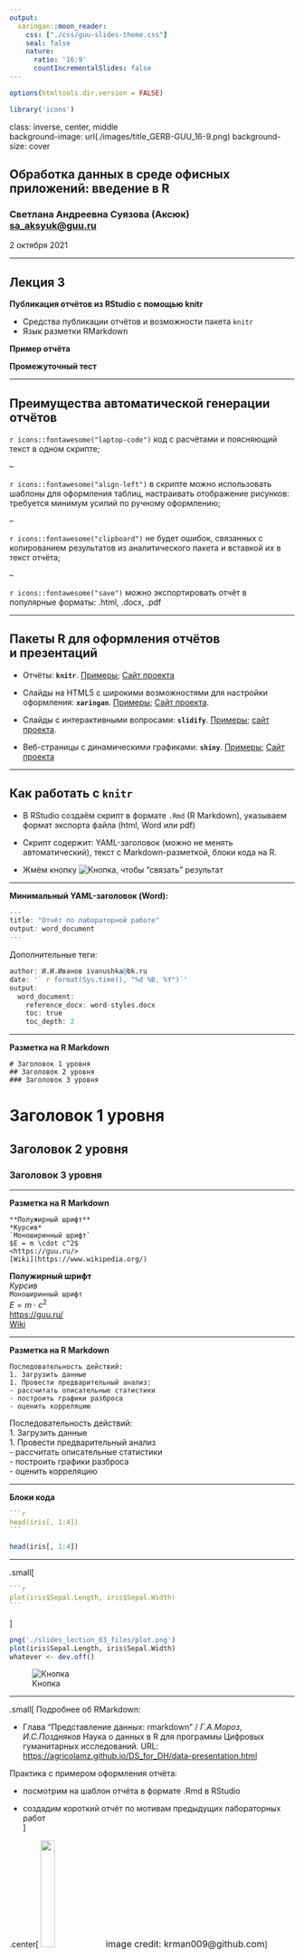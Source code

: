 ```yaml
---
output:
  xaringan::moon_reader:
    css: ["./css/guu-slides-theme.css"]
    seal: false
    nature:
      ratio: '16:9'
      countIncrementalSlides: false
---
```


```r
options(htmltools.dir.version = FALSE)

library('icons')

```

class: inverse, center, middle  
background-image: url(./images/title_GERB-GUU_16-9.png)
background-size: cover

## Обработка данных в среде офисных приложений: введение в R  

### Светлана Андреевна Суязова (Аксюк) </br> [sa_aksyuk@guu.ru](mailto:sa_aksyuk@guu.ru)  

2 октября 2021

---

## Лекция 3

**Публикация отчётов из RStudio с помощью knitr**  

- Средства публикации отчётов и возможности пакета `knitr`   
- Язык разметки RMarkdown  

**Пример отчёта**  

**Промежуточный тест**

---

## Преимущества автоматической генерации отчётов   

`r icons::fontawesome("laptop-code")` код с расчётами и поясняющий текст в одном скрипте;  

--

`r icons::fontawesome("align-left")` в скрипте можно использовать шаблоны для оформления таблиц, настраивать отображение рисунков: требуется минимум усилий по ручному оформлению;    

--

`r icons::fontawesome("clipboard")` не будет ошибок, связанных с копированием результатов из аналитического пакета и вставкой их в текст отчёта;   

--

`r icons::fontawesome("save")` можно экспортировать отчёт в популярные форматы: .html, .docx, .pdf   

---

## Пакеты R для оформления отчётов и презентаций  

- Отчёты: **`knitr`**. [Примеры](https://yihui.org/knitr/demo/minimal/); [Сайт проекта](https://github.com/yihui/knitr)   

- Слайды на HTML5 с широкими возможностями для настройки оформления: **`xaringan`**. [Примеры](https://slides.yihui.org/xaringan); [Сайт проекта](https://github.com/yihui/xaringan).   

- Слайды с интерактивными вопросами: **`slidify`**. [Примеры](https://rpubs.com/miguelpatricio/slidify); [сайт проекта](https://github.com/ramnathv/slidify).   

- Веб-страницы с динамическими графиками: **`shiny`**. [Примеры](https://shiny.rstudio.com/gallery/); [Сайт проекта](https://shiny.rstudio.com/)   

---

## Как работать с `knitr`  

- В RStudio создаём скрипт в формате `.Rmd` (R Markdown), указываем формат экспорта файла (html, Word или pdf)   

- Скрипт содержит: YAML-заголовок (можно не менять автоматический), текст с Markdown-разметкой, блоки кода на R.   

- Жмём кнопку ![Кнопка](./slides_lection_03_files/Knit_button.png), чтобы "связать" результат   

---

**Минимальный YAML-заголовок (Word):**  

````r
---  
title: "Отчёт по лабораторной работе"
output: word_document
---
````
Дополнительные теги:  

````r
author: И.И.Иванов ivanushka@bk.ru
date: '` r format(Sys.time(), "%d %B, %Y")`'
output:
  word_document:
    reference_docx: word-styles.docx
    toc: true
    toc_depth: 2
````

---

**Разметка на R Markdown**

````
# Заголовок 1 уровня 
## Заголовок 2 уровня
### Заголовок 3 уровня
````

# Заголовок 1 уровня 
## Заголовок 2 уровня
### Заголовок 3 уровня

---

**Разметка на R Markdown**

````
**Полужирный шрифт**
*Курсив*
`Моноширинный шрифт`
$E = m \cdot c^2$  
<https://guu.ru/>  
[Wiki](https://www.wikipedia.org/)
````

**Полужирный шрифт**   
*Курсив*   
`Моноширинный шрифт`  
$E = m \cdot c^2$   
<https://guu.ru/>   
[Wiki](https://www.wikipedia.org/)  

---

**Разметка на R Markdown**

````
Последовательность действий:  
1. Загрузить данные  
1. Провести предварительный анализ:  
- рассчитать описательные статистики
- построить графики разброса
- оценить корреляцию  
````

Последовательность действий:   
1. Загрузить данные   
1. Провести предварительный анализ    
- рассчитать описательные статистики  
- построить графики разброса  
- оценить корреляцию  

---

**Блоки кода**

````r
```r
head(iris[, 1:4])
```
````

```r
head(iris[, 1:4])
```

---

.small[
````r
```r
plot(iris$Sepal.Length, iris$Sepal.Width)
```
````
]

```r
png('./slides_lection_03_files/plot.png')
plot(iris$Sepal.Length, iris$Sepal.Width)
whatever <- dev.off()
```

![Кнопка](./slides_lection_03_files/plot.png)

---

.small[
Подробнее об RMarkdown: 

- Глава "Представление данных: rmarkdown" / *Г.А.Мороз*, *И.С.Поздняков* Наука о данных в R для программы Цифровых гуманитарных исследований. URL: <https://agricolamz.github.io/DS_for_DH/data-presentation.html>   

Практика с примером оформления отчёта:  

- посмотрим на шаблон отчёта в формате .Rmd в RStudio   

- создадим короткий отчёт по мотивам предыдущих лабораторных работ   
]

.center[
<img src="./slides_lection_03_files/codercat.jpg" width="22%">
<font size = "3px">image credit: krman009@github.com</font>
]
